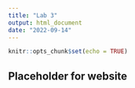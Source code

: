 ```yaml
---
title: "Lab 3"
output: html_document
date: "2022-09-14"
---
```


```r
knitr::opts_chunk$set(echo = TRUE)
```

## Placeholder for website
